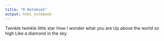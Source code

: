 ```yaml
---
title: "R Notebook"
output: html_notebook
---
```


Twinkle twinkle little star
How I wonder what you are
Up above the world so high
Like a diamond in the sky

